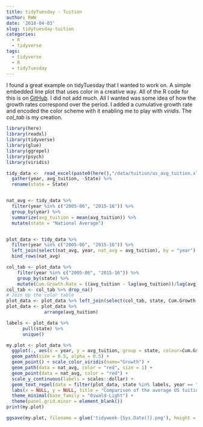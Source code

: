```yaml
---
title: tidyTuesday - Tuition
author: RWW
date: '2018-04-03'
slug: tidytuesday-tuition
categories:
  - R
  - tidyverse
tags:
  - tidyverse
  - R
  - tidyTuesday
---
```


I found a great example on tidyTuesday that I wanted to work on.  A simple embedded line plot that uses color in a creative way.  All of the R code for this is on [GitHub](https://raw.githubusercontent.com/jkaupp/tidyweek/master/R/plot.R).  I did not add much.  All I wanted was some idea of how the growth rates correspond over the period.  I added a cumulative growth rate and encoded the color scheme with it enabling me to play with *viridis*.  The *col_tab* is my creation.

```r
library(here)
library(readxl)
library(tidyverse)
library(glue)
library(ggrepel)
library(psych)
library(viridis)

tidy_data <-  read_excel(paste0(here(),"/data/tuition/us_avg_tuition.xlsx")) %>%
  gather(year, avg_tuition, -State) %>%
  rename(state = State)


nat_avg <- tidy_data %>%
  filter(year %in% c("2005-06", "2015-16")) %>%
  group_by(year) %>%
  summarize(avg_tuition = mean(avg_tuition)) %>%
  mutate(state = "National Average")


plot_data <- tidy_data %>%
  filter(year %in% c("2005-06", "2015-16")) %>%
  left_join(select(nat_avg, year, nat_avg = avg_tuition), by = "year") %>%
  bind_rows(nat_avg)

col_tab <- plot_data %>%
    filter(year %in% c("2005-06", "2015-16")) %>%
    group_by(state) %>% 
    mutate(Cum.Growth.Rate = ((avg_tuition - lag(avg_tuition))/lag(avg_tuition)))
col_tab <- col_tab %>% drop_na()
# Join Up the color table
plot_data <- plot_data %>% left_join(select(col_tab, state, Cum.Growth.Rate), by="state")
plot_data <- plot_data %>% 
              arrange(avg_tuition)

labels <- plot_data %>%
      pull(state) %>%
      unique()

my.plot <- plot_data %>%
  ggplot(., aes(x = year, y = avg_tuition, group = state, colour=Cum.Growth.Rate)) +
  geom_path(size = 0.5, alpha = 0.5) + 
  geom_point() + scale_color_viridis(name="Growth") +
  geom_path(data = nat_avg, color = "red", size = 1) +
  geom_point(data = nat_avg, color = "red") +
  scale_y_continuous(labels = scales::dollar) + 
  geom_text_repel(data = filter(plot_data, state %in% labels, year == "2015-16"), aes(label = state), direction = "both", nudge_x = 0.4, nudge_y = 1, segment.size = 0.1, family = "Oxygen", size = 2.5) +
  labs(x = NULL, y = NULL, title = "Comparison of the average US tuition growth between 2005 and 2015", subtitle = "Eastern and Northeastern students consistently face tutition above the national average [red line].", caption = "\nData: http://trends.collegeboard.org/ | Graphic: @jakekaupp | Tweak color:@PieRatio", cex=0.7) +
  theme_minimal(base_family = "Oswald-Light") +
  theme(panel.grid.minor = element_blank())
print(my.plot)
```

```r
ggsave(my.plot, filename = glue('tidyweek-{Sys.Date()}.png'), height = 8, width = 8, dpi = 300)
```